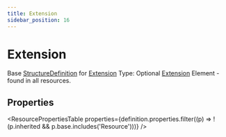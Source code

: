 ```yaml
---
title: Extension
sidebar_position: 16
---
```



# Extension

Base <a href="/docs/api/fhir/resources/structuredefinition">StructureDefinition</a> for <a href="/docs/api/fhir/datatypes/extension">Extension</a> Type: Optional <a href="/docs/api/fhir/datatypes/extension">Extension</a> Element - found in all resources.

<Tabs queryString="section">
<TabItem value="schema" label="Schema" default>

## Properties

<ResourcePropertiesTable
  properties={definition.properties.filter((p) => !(p.inherited && p.base.includes('Resource')))}
/>

</TabItem>
  
  


</Tabs>
